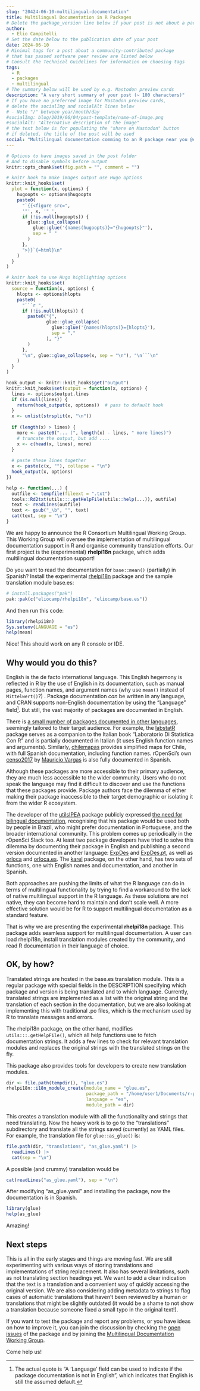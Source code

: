 ```yaml
---
slug: "20424-06-10-multilingual-documentation"
title: Multilingual Documentation in R Packages
# Delete the package_version line below if your post is not about a package
author:
  - Elio Campitelli
# Set the date below to the publication date of your post
date: 2024-06-10
# Minimal tags for a post about a community-contributed package 
# that has passed software peer review are listed below
# Consult the Technical Guidelines for information on choosing tags
tags:
  - R
  - packages
  - multilingual
# The summary below will be used by e.g. Mastodon preview cards
description: "A very short summary of your post (~ 100 characters)"
# If you have no preferred image for Mastodon preview cards,
# delete the socialImg and socialAlt lines below 
# - Note "/" between year/month/day
#socialImg: blog/2019/06/04/post-template/name-of-image.png
#socialAlt: "Alternative description of the image"
# the text below is for populating the "share on Mastodon" button
# if deleted, the title of the post will be used
social: "Multilingual documentation comming to an R package near you @eliocamp@mastodon.social!"
---
```


```r
# Options to have images saved in the post folder
# And to disable symbols before output
knitr::opts_chunk$set(fig.path = "", comment = "")

# knitr hook to make images output use Hugo options
knitr::knit_hooks$set(
  plot = function(x, options) {
    hugoopts <- options$hugoopts
    paste0(
      "`{{<figure src=",
      '"', x, '" ',
      if (!is.null(hugoopts)) {
        glue::glue_collapse(
          glue::glue('{names(hugoopts)}="{hugoopts}"'),
          sep = " "
        )
      },
      ">}}`{=html}\n"
    )
  }
)

# knitr hook to use Hugo highlighting options
knitr::knit_hooks$set(
  source = function(x, options) {
    hlopts <- options$hlopts
    paste0(
      "```r ",
      if (!is.null(hlopts)) {
        paste0("{",
               glue::glue_collapse(
                 glue::glue('{names(hlopts)}={hlopts}'),
                 sep = ","
               ), "}"
        )
      },
      "\n", glue::glue_collapse(x, sep = "\n"), "\n```\n"
    )
  }
)

hook_output <- knitr::knit_hooks$get("output")
knitr::knit_hooks$set(output = function(x, options) {
  lines <- options$output.lines
  if (is.null(lines)) {
    return(hook_output(x, options))  # pass to default hook
  }
  x <- unlist(strsplit(x, "\n"))
  
  if (length(x) > lines) {
    more <- paste0("... (", length(x) - lines, " more lines)")
    # truncate the output, but add ....
    x <- c(head(x, lines), more)
  }
  
  # paste these lines together
  x <- paste(c(x, ""), collapse = "\n")
  hook_output(x, options)
})

help <- function(...) {
  outfile <- tempfile(fileext = ".txt")
  tools::Rd2txt(utils:::.getHelpFile(utils::help(...)), outfile)
  text <- readLines(outfile)
  text <- gsub("_\b", "", text)
  cat(text, sep = "\n")
}
```

We are happy to announce the R Consortium Multilingual Working Group.
This Working Group will oversee the implementation of multilingual documentation support in R and organise community translation efforts.
Our first project is the (experimental) **rhelpi18n** package, which adds multilingual documentation support!

Do you want to read the documentation for `base::mean()` (partially) in Spanish?
Install the experimental [rhelpi18n](https://github.com/eliocamp/rhelpi18n) package and the sample translation module base.es:

```r
# install.packages("pak")
pak::pak(c("eliocamp/rhelpi18n", "eliocamp/base.es"))
```

And then run this code:

```r
library(rhelpi18n)
Sys.setenv(LANGUAGE = "es")
help(mean) 
```

Nice!
This should work on any R console or IDE.

## Why would you do this?

English is the de facto international language.
This English hegemony is reflected in R by the use of English in its documentation, such as manual pages, function names, and argument names (why use `mean()` instead of `Mittelwert()`?)
.
Package documentation *can* be written in any language, and CRAN supports non-English documentation by using the "Language" field[^1].
But still, the vast majority of packages are documented in English.

[^1]: The actual quote is "A ‘Language’ field can be used to indicate if the package documentation is not in English", which indicates that English is still the assumed default.

There is [a small number of packages documented in other languages](https://cderv.rbind.io/2018/03/11/non-english-pkg-in-cran/), seemingly tailored to their target audience.
For example, the [labstatR](https://cran.r-project.org/web/packages/labstatR/index.html) package serves as a companion to the Italian book "Laboratorio Di Statistica Con R" and is partially documented in Italian (it uses English function names and arguments).
Similarly, [chilemapas](https://cran.r-project.org/web/packages/chilemapas/chilemapas.pdf) provides simplified maps for Chile, with full Spanish documentation, including function names.
rOpenSci's own [censo2017](https://docs.ropensci.org/censo2017/) by [Mauricio Vargas](/author/pachá-aka-mauricio-vargas-sepúlveda/) is also fully documented in Spanish.

Although these packages are more accessible to their primary audience, they are much less accessible to the wider community.
Users who do not speak the language may find it difficult to discover and use the functions that these packages provide.
Package authors face the dilemma of either making their package inaccessible to their target demographic or isolating it from the wider R ecosystem.

The developer of the [utilsIPEA](https://cran.r-project.org/web/packages/utilsIPEA/index.html) package publicly expressed [the need for bilingual documentation](https://stackoverflow.com/questions/37288823/bilingual-english-and-portuguese-documentation-in-an-r-package), recognising that his package would be used both by people in Brazil, who might prefer documentation in Portuguese, and the broader international community.
This problem comes up periodically in the rOpenSci Slack too.
At least two package developers have tried to solve this dilemma by documenting their package in English and publishing a second version documented in another language: [ExpDes](https://cran.r-project.org/web/packages/ExpDes/index.html) and [ExpDes.pt](https://cran.r-project.org/web/packages/ExpDes.pt/index.html), as well as [orloca](https://cran.r-project.org/web/packages/orloca/index.html) and [orloca.es](https://cran.r-project.org/web/packages/orloca.es/index.html).
The [karel](https://cloud.r-project.org/web/packages/karel/index.html) package, on the other hand, has two sets of functions, one with English names and documentation, and another in Spanish.

Both approaches are pushing the limits of what the R language can do in terms of multilingual functionality by trying to find a workaround to the lack of native multilingual support in the R language.
As these solutions are not native, they can become hard to maintain and don't scale well.
A more effective solution would be for R to support multilingual documentation as a standard feature.

That is why we are presenting the experimental **rhelpi18n** package.
This package adds seamless support for multilingual documentation.
A user can load rhelpi18n, install translation modules created by the community, and read R documentation in their language of choice.

## OK, by how?

Translated strings are hosted in the base.es translation module.
This is a regular package with special fields in the DESCRIPTION specifying which package and version is being translated and to which language.
Currently, translated strings are implemented as a list with the original string and the translation of each section in the documentation, but we are also looking at implementing this with traditional .po files, which is the mechanism used by R to translate messages and errors.

The rhelpi18n package, on the other hand, modifies `utils:::.getHelpFile()`, which all help functions use to fetch documentation strings.
It adds a few lines to check for relevant translation modules and replaces the original strings with the translated strings on the fly.

This package also provides tools for developers to create new translation modules.

```r
dir <- file.path(tempdir(), "glue.es")
rhelpi18n::i18n_module_create(module_name = "glue.es", 
                              package_path = "/home/user1/Documents/r-packages/glue",  # I have a copy of glue here. 
                              language = "es", 
                              module_path = dir)
```

This creates a translation module with all the functionality and strings that need translating.
Now the heavy work is to go to the "translations" subdirectory and translate all the strings saved (currently) as YAML files.
For example, the translation file for `glue::as_glue()` is:

```r
file.path(dir, "translations", "as_glue.yaml") |> 
  readLines() |> 
  cat(sep = "\n")
```

A possible (and crummy) translation would be

```r
cat(readLines("as_glue.yaml"), sep = "\n")
```

After modifying "as_glue.yaml" and installing the package, now the documentation is in Spanish.

```r
library(glue)
help(as_glue)
```

Amazing!

## Next steps

This is all in the early stages and things are moving fast.
We are still experimenting with various ways of storing translations and implementations of string replacement.
It also has several limitations, such as not translating section headings yet.
We want to add a clear indication that the text is a translation and a convenient way of quickly accessing the original version.
We are also considering adding metadata to strings to flag cases of automatic translations that haven't been reviewed by a human or translations that might be slightly outdated (it would be a shame to not show a translation because someone fixed a small typo in the original text!).

If you want to test the package and report any problems, or you have ideas on how to improve it, you can join the discussion by checking the [open issues](https://github.com/eliocamp/rhelpi18n/issues) of the package and by joining the [Multilingual Documentation Working Group](https://github.com/RConsortium/multilingual-documentation-wg).

Come help us!
